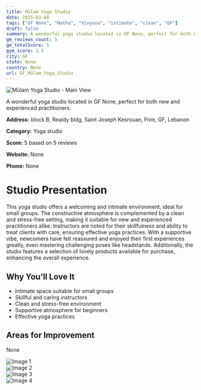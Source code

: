 ```yaml
---
title: Mūlam Yoga Studio
date: 2025-03-08
tags: ["GF None", "Hatha", "Vinyasa", "intimate", "clean", "GF"]  
draft: false
summary: A wonderful yoga studio located in GF None, perfect for both new and experienced practitioners.
gm_reviews_count: 5
gm_totalScore: 5
gym_score: 2.5
city: GF
state: None
country: None
url: GF_Mūlam_Yoga_Studio
---
```


<div className="aspect-[16/9] relative my-8">
  <img 
    src="https://lh5.googleusercontent.com/p/AF1QipPH_zODT8vBSwT7T464JVpx2plFBIBeFQXxjJZF=w1920-h1080-k-no"
    alt="Mūlam Yoga Studio - Main View"
    className="object-cover absolute inset-0 w-full h-full rounded-lg"
  />
</div>

A wonderful yoga studio located in GF None, perfect for both new and experienced practitioners.

**Address:** block B, Reaidy bldg, Saint Joseph Kesrouan, Frim, GF, Lebanon

**Category:** Yoga studio

**Score:** 5 based on 5 reviews

**Website:** None

**Phone:** None

# Studio Presentation

This yoga studio offers a welcoming and intimate environment, ideal for small groups. The constructive atmosphere is complemented by a clean and stress-free setting, making it suitable for new and experienced practitioners alike. Instructors are noted for their skillfulness and ability to treat clients with care, ensuring effective yoga practices. With a supportive vibe, newcomers have felt reassured and enjoyed their first experiences greatly, even mastering challenging poses like headstands. Additionally, the studio features a selection of lovely products available for purchase, enhancing the overall experience.



## Why You'll Love It

- Intimate space suitable for small groups
- Skillful and caring instructors
- Clean and stress-free environment
- Supportive atmosphere for beginners
- Effective yoga practices

## Areas for Improvement

None

<div className="grid grid-cols-1 xl:grid-cols-2 gap-4 my-8">
<div className="aspect-[4/3] relative"><img src="https://lh5.googleusercontent.com/p/AF1QipOgI1NonBMMAZlD3w7SEMNkvawEfORlz6pMw-6h=w1920-h1080-k-no" alt="Image 1" className="object-cover absolute inset-0 w-full h-full rounded-lg" /></div>
<div className="aspect-[4/3] relative"><img src="https://lh5.googleusercontent.com/p/AF1QipOR-IsKbVrWTBGDweWyPY-DblBGWpZdKJ-UCpHD=w1920-h1080-k-no" alt="Image 2" className="object-cover absolute inset-0 w-full h-full rounded-lg" /></div>
<div className="aspect-[4/3] relative"><img src="https://lh5.googleusercontent.com/p/AF1QipOSRywEyX37sXxqs1ycUh5RmOAM1JQa9Hu9dn6t=w1920-h1080-k-no" alt="Image 3" className="object-cover absolute inset-0 w-full h-full rounded-lg" /></div>
<div className="aspect-[4/3] relative"><img src="https://lh5.googleusercontent.com/p/AF1QipPJ6xbBvJXltNP2ntOU2vX1DX1HEw_HTclycvAS=w1920-h1080-k-no" alt="Image 4" className="object-cover absolute inset-0 w-full h-full rounded-lg" /></div>
</div>